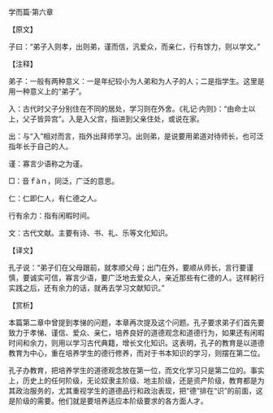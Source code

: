 

学而篇·第六章

【原文】

子曰：“弟子入则孝，出则弟，谨而信，汎爱众，而亲仁，行有馀力，则以学文。”

【注释】

弟子：一般有两种意义：一是年纪较小为人弟和为人子的人；二是指学生。这里是用一种意义上的“弟子”。

入：古代时父子分别住在不同的居处，学习则在外舍。《礼记·内则》：“由命士以上，父子皆异宫”。入是入父宫，指进到父亲住处，或说在家。

出：与“入”相对而言，指外出拜师学习。出则弟，是说要用弟道对待师长，也可泛指年长于自己的人。

谨：寡言少语称之为谨。

□：音ｆàｎ，同泛，广泛的意思。

仁：仁即仁人，有仁德之人。

行有余力：指有闲暇时间。

文：古代文献。主要有诗、书、礼、乐等文化知识。

【译文】

孔子说：“弟子们在父母跟前，就孝顺父母；出门在外，要顺从师长，言行要谨慎，要诚实可信，寡言少语，要广泛地去爱众人，亲近那些有仁德的人。这样躬行实践之后，还有余力的话，就再去学习文献知识。”

【赏析】

本篇第二章中曾提到孝悌的问题，本章再次提及这个问题。孔子要求弟子们首先要致力于孝悌、谨信、爱众、亲仁，培养良好的道德观念和道德行为，如果还有闲暇时间和余力，则用以学习古代典籍，增长文化知识。这表明，孔子的教育是以道德教育为中心，重在培养学生的德行修养，而对于书本知识的学习，则摆在第二位。

孔子办教育，把培养学生的道德观念放在第一位，而文化学习只是第二位的。事实上，历史上的任何阶级，无论奴隶主阶级、地主阶级，还是资产阶级，教育都是为其政治服务的，尤其重视学生的道德品行和政治表现，把“德”排在“识”的前面，这是阶级的需要。他们就是要培养适应本阶级要求的各方面人才。

